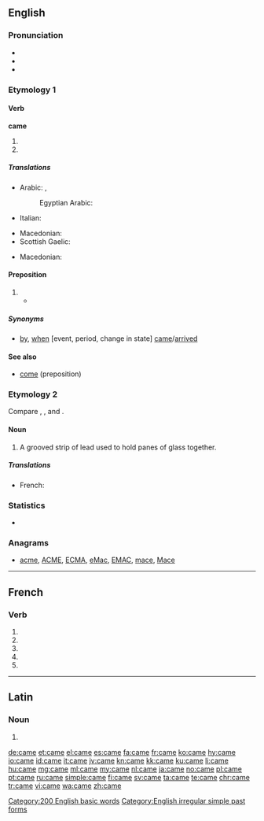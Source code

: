{{also|camé}}
==English==
{{wikipedia|Came (disambiguation)}}

===Pronunciation===
* {{IPA|/keɪm/|lang=en}}
* {{audio|en-us-came.ogg|Audio (US)|lang=en}}
* {{rhymes|eɪm|lang=en}}

===Etymology 1===
{{rft}}

====Verb====
'''came'''

# {{en-simple past of|come}}
# {{en-simple past of|cum}}

=====Translations=====
{{trans-top|simple past of come}}
* Arabic: {{t|ar|جاء|m|tr=dʒa'|sc=Arab}}, {{t+|ar|اتى|m|tr=ata|sc=Arab}}
*: Egyptian Arabic: {{t|arz|جيه|m|tr=ge|sc=Arab}}
* Italian: {{t+|it|venuto|m}}
{{trans-mid}}
* Macedonian: {{t|mk|дојде|tr=dójde|sc=Cyrl}}
* Scottish Gaelic: {{t|gd|thàinig}}
{{trans-bottom}}

{{trans-top|simple past of cum}}
* Macedonian: {{t|mk|сврши|tr=sv'rši|sc=Cyrl}}
{{trans-mid}}
{{trans-bottom}}

====Preposition====
{{en-prep}}

# {{non-gloss definition|lang=en|Used to indicate that the following event, period, or change in state occurred in the past, after a time of waiting, enduring, or anticipation}}
#* {{quote-book|title=If Winter Comes| page=256| books.google.com/books?id=PXURAAAAYAAJ| author=Arthur Stuart-Menteth Hutchinson| year=1921| passage='''Came''' Christmas by which, at the outset, everybody knew it would be over, and it was not over. '''Came''' June, 1915, concerning which, at the outset, he had joined with Mr. Fortune, Twyning and Harold in laughter at his own grotesque idea of the war lasting to the dramatic effect of a culminating battle on the centenary of Waterloo, and the war had lasted, and was still lasting.}}

=====Synonyms=====
* {{sense|following event etc, in the past after waiting}} [[by]], [[when]] [event, period, change in state] [[come|came]]/[[arrive|arrived]]

====See also====
* [[come#Preposition|come]] (preposition)

===Etymology 2===
Compare {{etyl|sco|-}} {{term|came|lang=sco||comb}}, {{term|caim|lang=sco||comb}}, and {{etyl|enm|-}} {{term|camet|lang=enm||silver}}.

====Noun====
{{en-noun}}

# A grooved strip of lead used to hold panes of glass together.

=====Translations=====
{{trans-top|A grooved strip of lead}}
* French: {{t+|fr|plomb|m}}
{{trans-mid}}
{{trans-bottom}}

===Statistics===
* {{rank|those|own|old|106|came|men|come|without}}

===Anagrams===
* [[acme#English|acme]], [[ACME#English|ACME]], [[ECMA#English|ECMA]], [[eMac#English|eMac]], [[EMAC#English|EMAC]], [[mace#English|mace]], [[Mace#English|Mace]]

[[Category:200 English basic words]]
[[Category:English irregular simple past forms]]

----

==French==

===Verb===
{{fr-verb-form}}

# {{conjugation of|camer||1|s|pres|ind|lang=fr}}
# {{conjugation of|camer||3|s|pres|ind|lang=fr}}
# {{conjugation of|camer||1|s|pres|sub|lang=fr}}
# {{conjugation of|camer||1|s|pres|sub|lang=fr}}
# {{conjugation of|camer||2|s|imp|lang=fr}}

----

==Latin==

===Noun===
{{la-noun-form|cāme}}

# {{inflection of|cāmus||voc|s|lang=la}}

[[de:came]]
[[et:came]]
[[el:came]]
[[es:came]]
[[fa:came]]
[[fr:came]]
[[ko:came]]
[[hy:came]]
[[io:came]]
[[id:came]]
[[it:came]]
[[jv:came]]
[[kn:came]]
[[kk:came]]
[[ku:came]]
[[li:came]]
[[hu:came]]
[[mg:came]]
[[ml:came]]
[[my:came]]
[[nl:came]]
[[ja:came]]
[[no:came]]
[[pl:came]]
[[pt:came]]
[[ru:came]]
[[simple:came]]
[[fi:came]]
[[sv:came]]
[[ta:came]]
[[te:came]]
[[chr:came]]
[[tr:came]]
[[vi:came]]
[[wa:came]]
[[zh:came]]